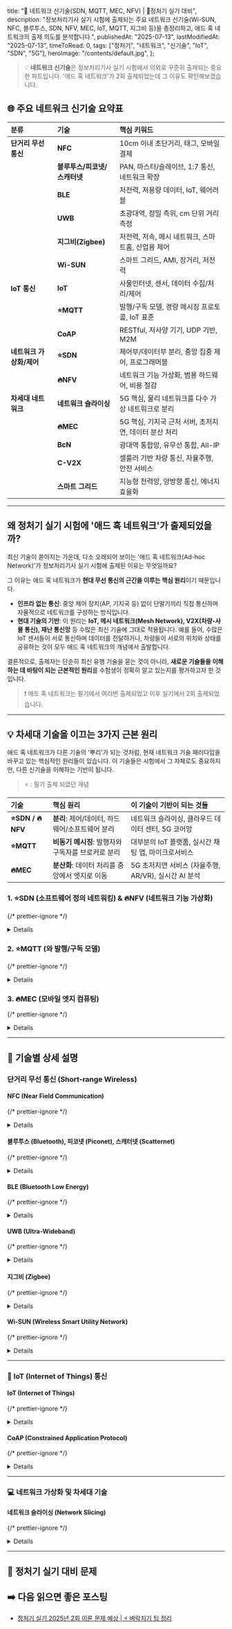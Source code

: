 
  title: "📡 네트워크 신기술(SDN, MQTT, MEC, NFV) | 🚀정처기 실기 대비",
  description:
    "정보처리기사 실기 시험에 출제되는 주요 네트워크 신기술(Wi-SUN, NFC, 블루투스, SDN, NFV, MEC, IoT, MQTT, 지그비 등)을 총정리하고, 애드 혹 네트워크의 출제 의도를 분석합니다.",
  publishedAt: "2025-07-13",
  lastModifiedAt: "2025-07-13",
  timeToRead: 0,
  tags: ["정처기", "네트워크", "신기술", "IoT", "SDN", "5G"],
  heroImage: "/contents/default.jpg",
};

> 💡 **네트워크 신기술**은 정보처리기사 실기 시험에서 의외로 꾸준히 출제되는 중요한 파트입니다. '애드 혹 네트워크'가 2회 출제되었는데 그 이유도 확인해보겠습니다.

## 🌐 주요 네트워크 신기술 요약표

| 분류                     | 기술                         | 핵심 키워드                                           |
| :----------------------- | :--------------------------- | :---------------------------------------------------- |
| **단거리 무선 통신**     | **NFC**                      | 10cm 이내 초단거리, 태그, 모바일 결제                 |
|                          | **블루투스/피코넷/스캐터넷** | PAN, 마스터/슬레이브, 1:7 통신, 네트워크 확장         |
|                          | **BLE**                      | 저전력, 저용량 데이터, IoT, 웨어러블                  |
|                          | **UWB**                      | 초광대역, 정밀 측위, cm 단위 거리 측정                |
|                          | **지그비(Zigbee)**           | 저전력, 저속, 메시 네트워크, 스마트홈, 산업용 제어    |
|                          | **Wi-SUN**                   | 스마트 그리드, AMI, 장거리, 저전력                    |
| **IoT 통신**             | **IoT**                      | 사물인터넷, 센서, 데이터 수집/처리/제어               |
|                          | **⭐️MQTT**                  | 발행/구독 모델, 경량 메시징 프로토콜, IoT 표준        |
|                          | **CoAP**                     | RESTful, 저사양 기기, UDP 기반, M2M                   |
| **네트워크 가상화/제어** | **⭐️SDN**                   | 제어부/데이터부 분리, 중앙 집중 제어, 프로그래머블    |
|                          | **🔥NFV**                    | 네트워크 기능 가상화, 범용 하드웨어, 비용 절감        |
| **차세대 네트워크**      | **네트워크 슬라이싱**        | 5G 핵심, 물리 네트워크를 다수 가상 네트워크로 분리    |
|                          | **🔥MEC**                    | 5G 핵심, 기지국 근처 서버, 초저지연, 데이터 분산 처리 |
|                          | **BcN**                      | 광대역 통합망, 유무선 통합, All-IP                    |
|                          | **C-V2X**                    | 셀룰러 기반 차량 통신, 자율주행, 안전 서비스          |
|                          | **스마트 그리드**            | 지능형 전력망, 양방향 통신, 에너지 효율화             |

---

## 왜 정처기 실기 시험에 '애드 혹 네트워크'가 출제되었을까?

최신 기술이 쏟아지는 가운데, 다소 오래되어 보이는 '애드 혹 네트워크(Ad-hoc Network)'가 정보처리기사 실기 시험에 출제된 이유는 무엇일까요?

그 이유는 애드 혹 네트워크가 **현대 무선 통신의 근간을 이루는 핵심 원리**이기 때문입니다.

- **인프라 없는 통신**: 중앙 제어 장치(AP, 기지국 등) 없이 단말기끼리 직접 통신하며 자율적으로 네트워크를 구성하는 방식입니다.
- **현대 기술의 기반**: 이 원리는 **IoT, 메시 네트워크(Mesh Network), V2X(차량-사물 통신), 재난 통신망** 등 수많은 최신 기술에 그대로 적용됩니다. 예를 들어, 수많은 IoT 센서들이 서로 통신하며 데이터를 전달하거나, 차량들이 서로의 위치와 상태를 공유하는 것이 모두 애드 혹 네트워크의 개념에서 출발합니다.

결론적으로, 출제자는 단순히 최신 유행 기술을 묻는 것이 아니라, **새로운 기술들을 이해하는 데 바탕이 되는 근본적인 원리**를 수험생이 정확히 알고 있는지를 평가하고자 한 것입니다.

> ❗️ 애드 혹 네트워크는 필기에서 여러번 출제되었고 이후 실기에서 2회 출제되었습니다.

---

## 💡 차세대 기술을 이끄는 3가지 근본 원리

애드 혹 네트워크가 다른 기술의 '뿌리'가 되는 것처럼, 현재 네트워크 기술 패러다임을 바꾸고 있는 핵심적인 원리들이 있습니다. 이 기술들은 시험에서 그 자체로도 중요하지만, 다른 신기술을 이해하는 기반이 됩니다.

> ⭐️ : 필기 출제 되었던 개념

| 기술               | 핵심 원리                                          | 이 기술이 기반이 되는 것들                           |
| :----------------- | :------------------------------------------------- | :--------------------------------------------------- |
| **⭐️SDN / 🔥NFV** | **분리**: 제어/데이터, 하드웨어/소프트웨어 분리    | 네트워크 슬라이싱, 클라우드 데이터 센터, 5G 코어망   |
| **⭐️MQTT**        | **비동기 메시징**: 발행자와 구독자를 브로커로 분리 | 대부분의 IoT 플랫폼, 실시간 채팅 앱, 마이크로서비스  |
| **🔥MEC**          | **분산화**: 데이터 처리를 중앙에서 엣지로 이동     | 5G 초저지연 서비스 (자율주행, AR/VR), 실시간 AI 분석 |

### 1. ⭐️SDN (소프트웨어 정의 네트워킹) & 🔥NFV (네트워크 기능 가상화)

{/* prettier-ignore */}
<Details summary="'분리(Decoupling)'를 통해 네트워크를 중앙에서 프로그래밍하고 자동화합니다.">
  - **개념**:
    - **SDN**: 네트워크의 **'뇌(제어부)'** 와 **'근육(데이터부)'** 을 분리합니다. 중앙 컨트롤러가 모든 것을 지시하고, 네트워크 장비는 그저 명령대로 데이터를 전달만 하는 방식입니다.
    - **NFV**: 네트워크 장비의 **'소프트웨어 기능'** 을 **'하드웨어'** 로부터 분리합니다. 비싼 전용 장비 대신, 일반 서버에 방화벽, 라우터 등의 기능을 소프트웨어로 설치해서 쓰는 개념입니다.
  - **왜 근본적인가?**: 이 '분리' 개념 덕분에 네트워크 전체를 **프로그래밍하고 자동화**하는 것이 가능해졌습니다. 클라우드 데이터센터, 5G 코어망, 네트워크 슬라이싱과 같은 현대 네트워크 기술의 핵심 기반입니다.

#### ⭐️SDN

- **핵심 특징**: **제어부(Control Plane)와 데이터부(Data Plane)의 분리**. 중앙의 SDN 컨트롤러가 네트워크 전체를 조망하며, 라우터나 스위치 같은 장비들은 컨트롤러의 지시에 따라 데이터 패킷을 전달하는 역할만 수행합니다. 이를 통해 네트워크를 프로그래밍하고 동적으로 제어할 수 있습니다
- **현재 활용도**: **높음**. 데이터 센터, 클라우드 컴퓨팅, 대규모 엔터프라이즈 네트워크에서 효율적인 네트워크 관리와 자동화를 위해 널리 도입되었습니다.

#### 🔥NFV

- **핵심 특징**: 네트워크 장비의 **'소프트웨어 기능'** 을 **'하드웨어'** 로부터 분리합니다. 비싼 전용 장비 대신, 일반 서버에 방화벽, 라우터 등의 기능을 소프트웨어로 설치해서 쓰는 개념입니다.
- **현재 활용도**: **높음**. 데이터 센터, 클라우드 컴퓨팅, 대규모 엔터프라이즈 네트워크에서 효율적인 네트워크 관리와 자동화를 위해 널리 도입되었습니다.

</Details>

### 2. ⭐️MQTT (와 발행/구독 모델)

{/* prettier-ignore */}
<Details summary="'발행/구독(Publish/Subscribe)' 모델로 1:N 비동기 통신을 구현합니다.">
  - **개념**: 중간에 '우체국(브로커)'을 둡니다. 데이터를 보내는 쪽(발행자)은 우체국에 데이터를 전달하고, 데이터를 받고 싶은 쪽(구독자)은 우체국에 미리 신청합니다. 발행자와 구독자는 서로를 알 필요가 없어 **느슨한 결합(Loose Coupling)** 을 유지할 수 있습니다.
  - **왜 근본적인가?**: 수십억 개의 장치가 연결되는 **IoT 환경**에서 1:1 통신은 비효율적이고 확장이 어렵습니다. 발행/구독 모델은 이러한 대규모 비동기 통신을 가능하게 하는 핵심 구조이며, 대부분의 IoT 플랫폼과 실시간 메시징 앱의 기반이 됩니다.
  - **특징**: **발행/구독(Publish/Subscribe)** 모델을 사용합니다. 메시지 브로커를 통해 통신하므로 송신자와 수신자가 직접 연결될 필요가 없습니다. TCP 기반으로 신뢰성이 높고, 프로토콜 자체가 매우 가벼워 저사양 기기에 적합합니다.
  - **현재 활용도**: **매우 높음**. 페이스북 메신저, 아마존 웹 서비스(AWS) IoT 등 대규모 시스템부터 소규모 IoT 프로젝트까지 가장 널리 사용되는 IoT 프로토콜 중 하나입니다.
</Details>

### 3. 🔥MEC (모바일 엣지 컴퓨팅)

{/* prettier-ignore */}
<Details summary="데이터 처리의 '중심'을 중앙 클라우드에서 사용자와 가까운 '엣지'로 이동시킵니다.">
  - **개념**: 모든 데이터를 멀리 떨어진 중앙 데이터 센터로 보내는 대신, 데이터가 발생하는 현장(기지국, 공유기 등)에서 즉시 처리합니다.
  - **왜 근본적인가?**: 물리적 거리로 인한 **지연 시간(Latency)을 극복**하는 가장 효과적인 방법입니다. 자율주행, AR/VR, 스마트 팩토리 등 **초저지연**이 필수적인 5G 시대의 핵심 서비스들을 가능하게 하는 기반 기술입니다.
  - **특징**: 데이터를 중앙 클라우드까지 보내지 않고 엣지에서 바로 처리하므로 **초저지연(Ultra-low latency)** 서비스가 가능해집니다.
  - **현재 활용도**: **높음 (성장 중)**. 5G 시대의 핵심 기술로, 실시간 스트리밍, 클라우드 게임, AR/VR, 스마트 팩토리 등 초저지연이 필수적인 서비스에 적용되고 있습니다.
</Details>

---

## 📡 기술별 상세 설명

### 단거리 무선 통신 (Short-range Wireless)

#### NFC (Near Field Communication)

{/* prettier-ignore */}
<Details summary="NFC는 13.56MHz 주파수 대역을 사용하는 10cm 이내의 초근접 무선 통신 기술입니다.">
  - **특징**: 통신 거리가 매우 짧아 보안성이 뛰어나며, 기기 간 설정 과정 없이 간단한 태깅만으로 연결됩니다.
  - **주요 기능**: P2P(기기 간 통신), 카드 에뮬레이션(교통카드, 신용카드), 리더/라이터(NFC 태그 정보 읽기/쓰기) 모드를 지원합니다.
  - **현재 활용도**: **매우 높음**. 삼성페이/애플페이 등 모바일 결제, 교통카드, 스마트 키, 출입 통제 시스템 등 일상생활에 깊숙이 자리 잡고 있습니다.
</Details>

#### 블루투스 (Bluetooth), 피코넷 (Piconet), 스캐터넷 (Scatternet)

{/* prettier-ignore */}
<Details summary="블루투스는 개인 근거리 무선 통신(PAN)을 위한 표준 기술입니다.">
  - **피코넷**: 하나의 마스터(Master) 장치와 최대 7개의 슬레이브(Slave) 장치가 1:7로 통신하는 기본적인 블루투스 네트워크입니다.
  - **스캐터넷**: 여러 개의 피코넷이 서로 연결되어 형성된 더 큰 규모의 네트워크입니다. 피코넷 간의 장치가 브릿지 역할을 수행합니다.
  - **현재 활용도**: **매우 높음**. 무선 이어폰, 키보드, 마우스, 스피커 등 주변기기 연결에 필수적인 기술입니다.
</Details>

#### BLE (Bluetooth Low Energy)

{/* prettier-ignore */}
<Details summary="BLE는 이름 그대로 저전력에 초점을 맞춘 블루투스 기술입니다.">
  - **특징**: 클래식 블루투스보다 훨씬 적은 전력으로 동작하여, 작은 배터리로도 수개월에서 수년간 작동할 수 있습니다. 주기적으로 작은 크기의 데이터를 전송하는 데 최적화되어 있습니다.
  - **현재 활용도**: **매우 높음**. 스마트 워치, 피트니스 밴드 등 웨어러블 기기, 비콘을 이용한 실내 위치 측위, 각종 IoT 센서에 널리 사용됩니다.
</Details>

#### UWB (Ultra-Wideband)

{/* prettier-ignore */}
<Details summary="UWB는 매우 넓은 주파수 대역을 사용하여 정밀한 거리와 위치를 측정하는 기술입니다.">
  - **특징**: cm 단위의 정밀한 측위가 가능하며, 벽과 같은 장애물 투과율이 높고 보안성이 뛰어납니다.
  - **현재 활용도**: **높음 (빠르게 성장 중)**. 애플의 에어태그(AirTag), 삼성의 스마트태그+(SmartTag+)와 같은 분실물 추적기, 디지털 키, 실내 내비게이션, 정밀 위치 기반 서비스 등에서 활용이 급증하고 있습니다.
</Details>

#### 지그비 (Zigbee)

{/* prettier-ignore */}
<Details summary="지그비는 저전력, 저속, 저비용을 특징으로 하는 무선 통신 기술입니다.">
  - **특징**: 메시(Mesh) 네트워크를 지원하여 통신 거리를 확장하고 네트워크 안정성을 높일 수 있습니다. 수많은 장치를 하나의 네트워크에 연결하는 데 용이합니다.
  - **현재 활용도**: **높음**. 스마트홈(조명, 스위치, 도어락), 스마트 팩토리, 빌딩 자동화 등 대규모 센서 네트워크 및 제어 시스템에 널리 사용됩니다.
</Details>

#### Wi-SUN (Wireless Smart Utility Network)

{/* prettier-ignore */}
<Details summary="Wi-SUN은 스마트 그리드와 같은 대규모 사물 인터넷을 위한 장거리 무선 통신 표준입니다.">
  - **특징**: 수 km에 달하는 넓은 통신 범위를 제공하며, 저전력으로 동작하고 수천 개의 단말을 연결할 수 있습니다.
  - **현재 활용도**: **중간 (특수 분야)**. 주로 스마트 미터링(AMI, 원격 검침), 스마트 그리드, 스마트 시티 인프라(가로등, 주차 관리) 등 공공 및 산업 분야에서 사용됩니다.
</Details>

---

### 🤖 IoT (Internet of Things) 통신

#### IoT (Internet of Things)

{/* prettier-ignore */}
<Details summary="IoT는 각종 사물에 센서와 통신 기능을 내장하여 인터넷에 연결하는 기술 전반을 의미합니다.">
  - **핵심 요소**: **센싱**(데이터 수집), **네트워킹**(연결), **서비스 인터페이스**(데이터 처리 및 활용)
  - **현재 활용도**: **매우 높음**. 스마트홈, 스마트 팩토리, 헬스케어, 자율주행차 등 거의 모든 산업 분야에 적용되는 핵심 패러다임입니다.
</Details>

#### CoAP (Constrained Application Protocol)

{/* prettier-ignore */}
<Details summary="CoAP은 리소스가 제한된 저사양 기기(Constrained Device)를 위한 프로토콜입니다.">
  - **특징**: HTTP를 기반으로 설계되어 RESTful API를 사용할 수 있습니다. UDP 기반으로 동작하여 MQTT보다 더 가볍고 빠르지만 신뢰성은 낮습니다. M2M(Machine-to-Machine) 통신에 최적화되어 있습니다.
  - **현재 활용도**: **중간 (특수 분야)**. 통신 환경이 매우 열악하거나 극도의 저전력이 요구되는 특정 산업용 IoT 분야에서 사용됩니다.
</Details>

---

### 💻 네트워크 가상화 및 차세대 기술

#### 네트워크 슬라이싱 (Network Slicing)

{/* prettier-ignore */}
<Details summary="네트워크 슬라이싱은 하나의 물리적 네트워크를 다수의 독립적인 가상 네트워크로 분리하는 5G의 핵심 기술입니다.">
  - **특징**: 각 '슬라이스'는 특정 서비스(예: 초고속 스트리밍, 초저지연 자율주행, 대규모 IoT)의 요구사항에 맞게 대역폭, 지연 시간 등을 맞춤형으로 할당받습니다.
  - **현재 활용도**: **높음 (성장 중)**. 5G 망을 기반으로 다양한 산업별 맞춤형 서비스를 제공하기 위해 통신사들을 중심으로 활발히 도입되고 있습니다.
</Details>

---

## 📝 정처기 실기 대비 문제

<ProblemAnswer
  problem="소프트웨어를 통해 네트워크 제어부와 데이터부를 분리하고, 중앙 컨트롤러를 통해 네트워크를 프로그래밍 방식으로 관리하는 기술은 무엇인가?"
  correctAnswer="SDN"
/>

<ProblemAnswer
  problem="라우터, 방화벽 등 전용 네트워크 장비의 기능을 가상화하여 범용 서버에서 실행하는 기술로, 비용 절감과 유연성 확보를 목적으로 하는 것은 무엇인가?"
  correctAnswer="NFV"
/>

<ProblemAnswer
  problem="중앙 인프라 없이 단말기 간에 직접 통신하여 자율적으로 네트워크를 구성하는 방식으로, IoT, 메시 네트워크의 기반이 되는 기술은 무엇인가?"
  correctAnswer="애드 혹 네트워크"
/>

<ProblemAnswer
  problem="저전력, 저대역폭 환경의 IoT 통신에 널리 사용되며, 발행-구독(Publish/Subscribe) 모델을 기반으로 동작하는 경량 메시징 프로토콜은 무엇인가?"
  correctAnswer="MQTT"
/>

<ProblemAnswer
  problem="하나의 물리적 네트워크를 다수의 논리적 가상 네트워크로 분리하여, 각 서비스의 특성에 맞는 맞춤형 네트워크를 제공하는 5G의 핵심 기술은 무엇인가?"
  correctAnswer="네트워크 슬라이싱"
/>

## ➡️ 다음 읽으면 좋은 포스팅

- [정처기 실기 2025년 2회 이론 문제 예상 | ⚡️ 벼락치기 팁 정리](/ko/blog/korean-information-processing-engineer-practical-exam-strategy)
